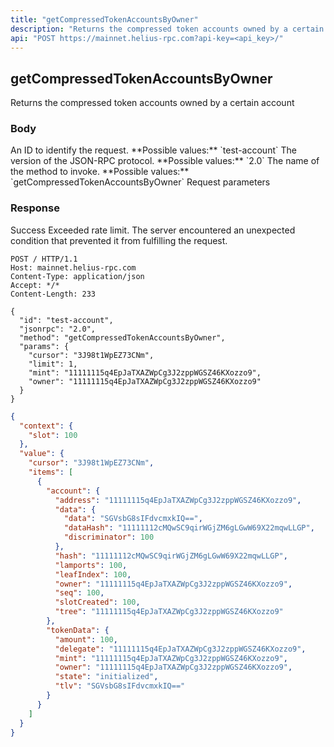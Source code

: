 ```yaml
---
title: "getCompressedTokenAccountsByOwner"
description: "Returns the compressed token accounts owned by a certain account"
api: "POST https://mainnet.helius-rpc.com?api-key=<api_key>/"
---
```


## getCompressedTokenAccountsByOwner

Returns the compressed token accounts owned by a certain account

### Body

<ParamField body="id" type="string" required>
  An ID to identify the request. **Possible values:** `test-account`
</ParamField>

<ParamField body="jsonrpc" type="string" required>
  The version of the JSON-RPC protocol. **Possible values:** `2.0`
</ParamField>

<ParamField body="method" type="string" required>
  The name of the method to invoke. **Possible values:**
  `getCompressedTokenAccountsByOwner`
</ParamField>

<ParamField body="params" type="object" required>
  Request parameters
</ParamField>

### Response

<ResponseField name="200" type="object">
  Success
  <Expandable title="Response">
    <ResponseField name="context" type="object" />
    <ResponseField name="value" type="object" />
  </Expandable>
</ResponseField>

<ResponseField name="429" type="object">
  Exceeded rate limit.
</ResponseField>

<ResponseField name="500" type="object">
  The server encountered an unexpected condition that prevented it from
  fulfilling the request.
</ResponseField>

<RequestExample>

```http HTTP
POST / HTTP/1.1
Host: mainnet.helius-rpc.com
Content-Type: application/json
Accept: */*
Content-Length: 233

{
  "id": "test-account",
  "jsonrpc": "2.0",
  "method": "getCompressedTokenAccountsByOwner",
  "params": {
    "cursor": "3J98t1WpEZ73CNm",
    "limit": 1,
    "mint": "11111115q4EpJaTXAZWpCg3J2zppWGSZ46KXozzo9",
    "owner": "11111115q4EpJaTXAZWpCg3J2zppWGSZ46KXozzo9"
  }
}
```

</RequestExample>

<ResponseExample>

```json 200 Success
{
  "context": {
    "slot": 100
  },
  "value": {
    "cursor": "3J98t1WpEZ73CNm",
    "items": [
      {
        "account": {
          "address": "11111115q4EpJaTXAZWpCg3J2zppWGSZ46KXozzo9",
          "data": {
            "data": "SGVsbG8sIFdvcmxkIQ==",
            "dataHash": "11111112cMQwSC9qirWGjZM6gLGwW69X22mqwLLGP",
            "discriminator": 100
          },
          "hash": "11111112cMQwSC9qirWGjZM6gLGwW69X22mqwLLGP",
          "lamports": 100,
          "leafIndex": 100,
          "owner": "11111115q4EpJaTXAZWpCg3J2zppWGSZ46KXozzo9",
          "seq": 100,
          "slotCreated": 100,
          "tree": "11111115q4EpJaTXAZWpCg3J2zppWGSZ46KXozzo9"
        },
        "tokenData": {
          "amount": 100,
          "delegate": "11111115q4EpJaTXAZWpCg3J2zppWGSZ46KXozzo9",
          "mint": "11111115q4EpJaTXAZWpCg3J2zppWGSZ46KXozzo9",
          "owner": "11111115q4EpJaTXAZWpCg3J2zppWGSZ46KXozzo9",
          "state": "initialized",
          "tlv": "SGVsbG8sIFdvcmxkIQ=="
        }
      }
    ]
  }
}
```

</ResponseExample>

